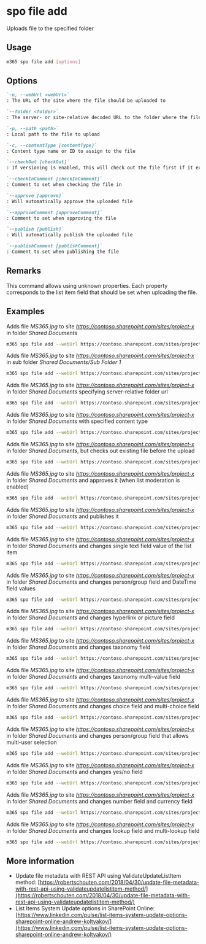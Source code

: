 
# spo file add

Uploads file to the specified folder

## Usage

```sh
m365 spo file add [options]
```

## Options

```md definition-list
`-u, --webUrl <webUrl>`
: The URL of the site where the file should be uploaded to

`--folder <folder>`
: The server- or site-relative decoded URL to the folder where the file should be uploaded

`-p, --path <path>`
: Local path to the file to upload

`-c, --contentType [contentType]`
: Content type name or ID to assign to the file

`--checkOut [checkOut]`
: If versioning is enabled, this will check out the file first if it exists, upload the file, then check it in again

`--checkInComment [checkInComment]`
: Comment to set when checking the file in

`--approve [approve]`
: Will automatically approve the uploaded file

`--approveComment [approveComment]`
: Comment to set when approving the file

`--publish [publish]`
: Will automatically publish the uploaded file

`--publishComment [publishComment]`
: Comment to set when publishing the file
```

<Global />

## Remarks

This command allows using unknown properties. Each property corresponds to the list item field that should be set when uploading the file.

## Examples

Adds file _MS365.jpg_ to site _https://contoso.sharepoint.com/sites/project-x_ in folder _Shared Documents_

```sh
m365 spo file add --webUrl https://contoso.sharepoint.com/sites/project-x --folder 'Shared Documents' --path 'C:\MS365.jpg'
```

Adds file _MS365.jpg_ to site _https://contoso.sharepoint.com/sites/project-x_ in sub folder _Shared Documents/Sub Folder 1_

```sh
m365 spo file add --webUrl https://contoso.sharepoint.com/sites/project-x --folder 'Shared Documents/Sub Folder 1' --path 'C:\MS365.jpg'
```

Adds file _MS365.jpg_ to site _https://contoso.sharepoint.com/sites/project-x_ in folder _Shared Documents_ specifying server-relative folder url

```sh
m365 spo file add --webUrl https://contoso.sharepoint.com/sites/project-x --folder '/sites/project-x/Shared Documents' --path 'C:\MS365.jpg'
```

Adds file _MS365.jpg_ to site _https://contoso.sharepoint.com/sites/project-x_ in folder _Shared Documents_ with specified content type

```sh
m365 spo file add --webUrl https://contoso.sharepoint.com/sites/project-x --folder 'Shared Documents' --path 'C:\MS365.jpg' --contentType 'Picture'
```

Adds file _MS365.jpg_ to site _https://contoso.sharepoint.com/sites/project-x_ in folder _Shared Documents_, but checks out existing file before the upload

```sh
m365 spo file add --webUrl https://contoso.sharepoint.com/sites/project-x --folder 'Shared Documents' --path 'C:\MS365.jpg' --checkOut --checkInComment 'check in comment x'
```

Adds file _MS365.jpg_ to site _https://contoso.sharepoint.com/sites/project-x_ in folder _Shared Documents_ and approves it (when list moderation is enabled)

```sh
m365 spo file add --webUrl https://contoso.sharepoint.com/sites/project-x --folder 'Shared Documents' --path 'C:\MS365.jpg' --approve --approveComment 'approve comment x'
```

Adds file _MS365.jpg_ to site _https://contoso.sharepoint.com/sites/project-x_ in folder _Shared Documents_ and publishes it

```sh
m365 spo file add --webUrl https://contoso.sharepoint.com/sites/project-x --folder 'Shared Documents' --path 'C:\MS365.jpg' --publish --publishComment 'publish comment x'
```

Adds file _MS365.jpg_ to site _https://contoso.sharepoint.com/sites/project-x_ in folder _Shared Documents_ and changes single text field value of the list item

```sh
m365 spo file add --webUrl https://contoso.sharepoint.com/sites/project-x --folder 'Shared Documents' --path 'C:\MS365.jpg' --Title "New Title"
```

Adds file _MS365.jpg_ to site _https://contoso.sharepoint.com/sites/project-x_ in folder _Shared Documents_ and changes person/group field and DateTime field values

```sh
m365 spo file add --webUrl https://contoso.sharepoint.com/sites/project-x --folder 'Shared Documents' --path 'C:\MS365.jpg' --Editor "[{'Key':'i:0#.f|membership|john.smith@contoso.com'}]" --Modified '6/23/2018 10:15 PM'
```

Adds file _MS365.jpg_ to site _https://contoso.sharepoint.com/sites/project-x_ in folder _Shared Documents_ and changes hyperlink or picture field

```sh
m365 spo file add --webUrl https://contoso.sharepoint.com/sites/project-x --folder 'Shared Documents' --path 'C:\MS365.jpg' --URL 'https://contoso.com, Contoso'
```

Adds file _MS365.jpg_ to site _https://contoso.sharepoint.com/sites/project-x_ in folder _Shared Documents_ and changes taxonomy field

```sh
m365 spo file add --webUrl https://contoso.sharepoint.com/sites/project-x --folder 'Shared Documents' --path 'C:\MS365.jpg' --Topic "HR services|c17baaeb-67cd-4378-9389-9d97a945c701"
```

Adds file _MS365.jpg_ to site _https://contoso.sharepoint.com/sites/project-x_ in folder _Shared Documents_ and changes taxonomy multi-value field

```sh
m365 spo file add --webUrl https://contoso.sharepoint.com/sites/project-x --folder 'Shared Documents' --path 'C:\MS365.jpg' --Topic "HR services|c17baaeb-67cd-4378-9389-9d97a945c701;Inclusion ＆ Diversity|66a67671-ed89-44a7-9be4-e80c06b41f35"
```

Adds file _MS365.jpg_ to site _https://contoso.sharepoint.com/sites/project-x_ in folder _Shared Documents_ and changes choice field and multi-choice field

```sh
m365 spo file add --webUrl https://contoso.sharepoint.com/sites/project-x --folder 'Shared Documents' --path 'C:\MS365.jpg' --ChoiceField1 'Option3' --MultiChoiceField1 'Option2;#Option3'
```

Adds file _MS365.jpg_ to site _https://contoso.sharepoint.com/sites/project-x_ in folder _Shared Documents_ and changes person/group field that allows multi-user selection

```sh
m365 spo file add --webUrl https://contoso.sharepoint.com/sites/project-x --folder 'Shared Documents' --path 'C:\MS365.jpg' --AllowedUsers "[{'Key':'i:0#.f|membership|john.smith@contoso.com'},{'Key':'i:0#.f|membership|velin.georgiev@contoso.com'}]"
```

Adds file _MS365.jpg_ to site _https://contoso.sharepoint.com/sites/project-x_ in folder _Shared Documents_ and changes yes/no field

```sh
m365 spo file add --webUrl https://contoso.sharepoint.com/sites/project-x --folder 'Shared Documents' --path 'C:\MS365.jpg' --HasCar true
```

Adds file _MS365.jpg_ to site _https://contoso.sharepoint.com/sites/project-x_ in folder _Shared Documents_ and changes number field and currency field

```sh
m365 spo file add --webUrl https://contoso.sharepoint.com/sites/project-x --folder 'Shared Documents' --path 'C:\MS365.jpg' --NumberField 100 --CurrencyField 20
```

Adds file _MS365.jpg_ to site _https://contoso.sharepoint.com/sites/project-x_ in folder _Shared Documents_ and changes lookup field and multi-lookup field

```sh
m365 spo file add --webUrl https://contoso.sharepoint.com/sites/project-x --folder 'Shared Documents' --path 'C:\MS365.jpg' --LookupField 1 --MultiLookupField "2;#;#3;#;#4;#"
```

## More information

- Update file metadata with REST API using ValidateUpdateListItem method: [https://robertschouten.com/2018/04/30/update-file-metadata-with-rest-api-using-validateupdatelistitem-method/](https://robertschouten.com/2018/04/30/update-file-metadata-with-rest-api-using-validateupdatelistitem-method/)
- List Items System Update options in SharePoint Online: [https://www.linkedin.com/pulse/list-items-system-update-options-sharepoint-online-andrew-koltyakov/](https://www.linkedin.com/pulse/list-items-system-update-options-sharepoint-online-andrew-koltyakov/)
